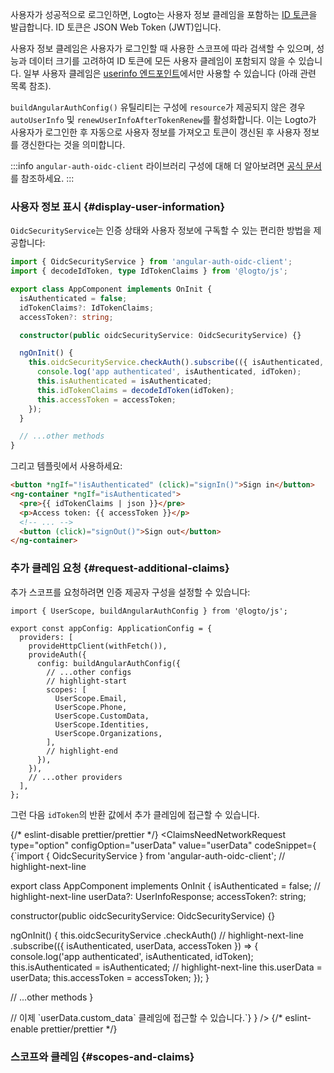 

사용자가 성공적으로 로그인하면, Logto는 사용자 정보 클레임을 포함하는 [ID 토큰](https://openid.net/specs/openid-connect-core-1_0.html#IDToken)을 발급합니다. ID 토큰은 JSON Web Token (JWT)입니다.

사용자 정보 클레임은 사용자가 로그인할 때 사용한 스코프에 따라 검색할 수 있으며, 성능과 데이터 크기를 고려하여 ID 토큰에 모든 사용자 클레임이 포함되지 않을 수 있습니다. 일부 사용자 클레임은 [userinfo 엔드포인트](https://openid.net/specs/openid-connect-core-1_0.html#UserInfo)에서만 사용할 수 있습니다 (아래 관련 목록 참조).

`buildAngularAuthConfig()` 유틸리티는 구성에 `resource`가 제공되지 않은 경우 `autoUserInfo` 및 `renewUserInfoAfterTokenRenew`를 활성화합니다. 이는 Logto가 사용자가 로그인한 후 자동으로 사용자 정보를 가져오고 토큰이 갱신된 후 사용자 정보를 갱신한다는 것을 의미합니다.

:::info
`angular-auth-oidc-client` 라이브러리 구성에 대해 더 알아보려면 [공식 문서](https://angular-auth-oidc-client.com/)를 참조하세요.
:::

### 사용자 정보 표시 \{#display-user-information}

`OidcSecurityService`는 인증 상태와 사용자 정보에 구독할 수 있는 편리한 방법을 제공합니다:

```ts title="app/app.component.ts"
import { OidcSecurityService } from 'angular-auth-oidc-client';
import { decodeIdToken, type IdTokenClaims } from '@logto/js';

export class AppComponent implements OnInit {
  isAuthenticated = false;
  idTokenClaims?: IdTokenClaims;
  accessToken?: string;

  constructor(public oidcSecurityService: OidcSecurityService) {}

  ngOnInit() {
    this.oidcSecurityService.checkAuth().subscribe(({ isAuthenticated, idToken, accessToken }) => {
      console.log('app authenticated', isAuthenticated, idToken);
      this.isAuthenticated = isAuthenticated;
      this.idTokenClaims = decodeIdToken(idToken);
      this.accessToken = accessToken;
    });
  }

  // ...other methods
}
```

그리고 템플릿에서 사용하세요:

```html title="app/app.component.html"
<button *ngIf="!isAuthenticated" (click)="signIn()">Sign in</button>
<ng-container *ngIf="isAuthenticated">
  <pre>{{ idTokenClaims | json }}</pre>
  <p>Access token: {{ accessToken }}</p>
  <!-- ... -->
  <button (click)="signOut()">Sign out</button>
</ng-container>
```

### 추가 클레임 요청 \{#request-additional-claims}

<FindUserInfoMissing method="idToken" />

<ScopesAndClaimsIntroduction />

추가 스코프를 요청하려면 인증 제공자 구성을 설정할 수 있습니다:

```tsx title="app/app.config.ts"
import { UserScope, buildAngularAuthConfig } from '@logto/js';

export const appConfig: ApplicationConfig = {
  providers: [
    provideHttpClient(withFetch()),
    provideAuth({
      config: buildAngularAuthConfig({
        // ...other configs
        // highlight-start
        scopes: [
          UserScope.Email,
          UserScope.Phone,
          UserScope.CustomData,
          UserScope.Identities,
          UserScope.Organizations,
        ],
        // highlight-end
      }),
    }),
    // ...other providers
  ],
};
```

그런 다음 `idToken`의 반환 값에서 추가 클레임에 접근할 수 있습니다.

{/* eslint-disable prettier/prettier */}
<ClaimsNeedNetworkRequest
  type="option"
  configOption="userData"
  value="userData"
  codeSnippet={
    <CodeBlock language="ts" title="app/app.component.ts">{`import { OidcSecurityService } from 'angular-auth-oidc-client';
// highlight-next-line

export class AppComponent implements OnInit {
  isAuthenticated = false;
  // highlight-next-line
  userData?: UserInfoResponse;
  accessToken?: string;

  constructor(public oidcSecurityService: OidcSecurityService) {}

  ngOnInit() {
    this.oidcSecurityService
      .checkAuth()
      // highlight-next-line
      .subscribe(({ isAuthenticated, userData, accessToken }) => {
        console.log('app authenticated', isAuthenticated, idToken);
        this.isAuthenticated = isAuthenticated;
        // highlight-next-line
        this.userData = userData;
        this.accessToken = accessToken;
      });
  }

  // ...other methods
}

// 이제 \`userData.custom_data\` 클레임에 접근할 수 있습니다.`}</CodeBlock>
}
/>
{/* eslint-enable prettier/prettier */}

### 스코프와 클레임 \{#scopes-and-claims}

<ScopesAndClaims />
